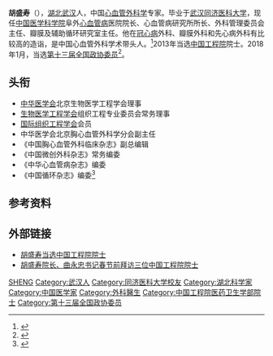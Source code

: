 '''胡盛寿'''（{{bd|1957年|4月19日|}}），[[湖北|湖北]][[武汉|武汉]]人，中国[[心血管外科学|心血管外科学]]专家。毕业于[[武汉|武汉]][[同济医科大学|同济医科大学]]，现任[[中国医学科学院|中国医学科学院]]阜外[[心血管病|心血管病]]医院院长、心血管病研究所所长、外科管理委员会主任、瓣膜及辅助循环研究室主任。他在[[冠心病|冠心病]]外科、瓣膜外科和先心病外科有比较高的造诣，是中国心血管外科学术带头人。<ref>{{cite web |url=http://newpaper.dahe.cn/hnrb/html/2015-03/30/content_1241050.htm |language= |title=胡盛寿院士工作站落户省医 |publisher=大河报 |date=2015年3月30日 |accessdate= |archive-date=2021年1月27日 |archive-url=https://web.archive.org/web/20210127042013/http://newpaper.dahe.cn/hnrb/html/2015-03/30/content_1241050.htm |dead-url=no }}</ref>2013年当选[[中国工程院|中国工程院]]院士。2018年1月，当选[[中国人民政治协商会议第十三届全国委员会委员名单|第十三届全国政协委员]]<ref>{{Cite web|url=http://sports.163.com/18/0126/06/D92BRKK400051C89.html|title=中国人民政治协商会议第十三届全国委员会委员名单|accessdate=2018-01-26|last=|work=网易|archive-url=https://web.archive.org/web/20180127143232/http://sports.163.com/18/0126/06/D92BRKK400051C89.html|archive-date=2018-01-27|dead-url=yes}}</ref>。

== 头衔 ==
*[[中华医学会|中华医学会]]北京生物医学工程学会理事
*[[生物医学工程学会|生物医学工程学会]]组织工程专业委员会常务理事
*[[国际组织工程学会|国际组织工程学会]]会员
*中华医学会北京胸心血管外科学分会副主任
*《中国胸心血管外科临床杂志》副总编辑
*《中国微创外科杂志》常务编委
*《中华心血管病杂志》编委
*《中国循环杂志》编委<ref>{{cite web |url=http://info.med.hc360.com/2006/10/19105990566.shtml |language= |title=胡盛寿简介(图) |publisher=慧聪网 |date=2006年10月19日 |accessdate= |archive-date=2019年6月8日 |archive-url=https://web.archive.org/web/20190608063248/http://info.med.hc360.com/2006/10/19105990566.shtml |dead-url=no }}</ref>

== 参考资料 ==
{{reflist}}

== 外部链接 ==
*[https://web.archive.org/web/20160304235343/http://365heart.com/show/95555.shtml 胡盛寿当选中国工程院院士]
*[http://www.fuwaihospital.org/News/Articles/Index/102245 胡盛寿院长、曲永忠书记春节前拜访三位中国工程院院士] {{Wayback|url=http://www.fuwaihospital.org/News/Articles/Index/102245 |date=20210116232551 }}

{{中国工程院医药卫生学部院士}}

{{Authority control}}
{{DEFAULTSORT:H胡}}
[[Category:胡姓|SHENG]]
[[Category:武汉人|Category:武汉人]]
[[Category:同济医科大学校友|Category:同济医科大学校友]]
[[Category:湖北科学家|Category:湖北科学家]]
[[Category:中国医学家|Category:中国医学家]]
[[Category:外科醫生|Category:外科醫生]]
[[Category:中国工程院医药卫生学部院士|Category:中国工程院医药卫生学部院士]]
[[Category:第十三届全国政协委员|Category:第十三届全国政协委员]]